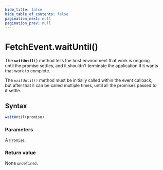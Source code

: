 ```yaml
---
hide_title: false
hide_table_of_contents: false
pagination_next: null
pagination_prev: null
---
```

# FetchEvent.waitUntil()


The **`waitUntil()`** method tells the host environment that work is ongoing until the promise settles, and it shouldn't terminate
the application if it wants that work to complete.

The `waitUntil()` method must be initially called within the event callback,
but after that it can be called multiple times, until all the promises passed to it
settle.

## Syntax

```js
waitUntil(promise)
```

### Parameters

A [`Promise`](../../Promise/Promise.mdx).

### Return value

None `undefined`.
